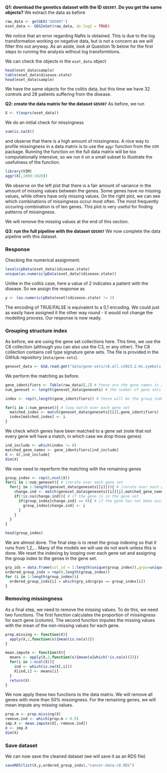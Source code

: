 **Q1: download the genetics dataset with the ID `GDS807`. Do you get the same objects?** 
We extract the data as before
```r
raw_data <- getGEO('GDS807')
eset_data <- GDS2eSet(raw_data, do.log2 = TRUE)
```
We notice that an error regarding NaNs is obtained. This is due to the log transformation working on negative data, but is not a concern as we will filter this out anyway. 
As an aside, look at Question 1b below for the first steps to running the analysis without log transformtions.

We can check the objects in the `eset_data` object
```r
head(eset_data$sample)
table(eset_data$disease.state)
head(eset_data$sample)
```
We have the same objects for the colitis data, but this time we have 32 controls and 28 patients suffering from the disease. 

**Q2: create the data matrix for the dataset `GDS807`**
As before, we run
```r
X <- t(exprs(eset_data))
```
We do an initial check for missingness
```r
sum(is.na(X))
```
and observe that there is a high amount of missingness. A nice way to profile missingness in a data matrix is to use the `aggr` function from the `VIM` package.
Running the function on the full data matrix will be too computationally intensive, so we run it on a small subset to illustrate the usefulness of the function.
```r
library(VIM)
aggr(X[,1000:1020])
```
We observe on the left plot that there is a fair amount of variance in the amount of missing values between the genes. Some genes have no missing values, while others have only missing values.
On the right plot, we can see which combinations of missingness occur most often. The most frequently occuring combination is of ten genes. This plot is very useful for finding patterns of missingness.

We will remove the missing values at the end of this section.

**Q3: run the full pipeline with the dataset `GDS807`**
We now complete the data pipeline with this dataset.

### Response
Checking the numerical assignment:
```r
levels(pData(eset_data)$disease.state)
unique(as.numeric(pData(eset_data)$disease.state))
```
Unlike in the colitis case, here a value of 2 indicates a patient with the disease. So we assign the response as
```r
y <- (as.numeric(pData(eset)$disease.state) != 2)
```
The encoding of TRUE/FALSE is equivalent to a 0,1 encoding. We could just as easily have assigned it the other way round - it would not change the modelling process.
Our response is now ready. 

### Grouping structure index
As before, we are using the gene set collections here. This time, we use the C8 collection (although you can also use the C3, or any other).
The C8 collection contains cell type signature gene sets. The file is provided in the GitHub repository (`data/gene-sets`).
```r
geneset_data <- GSA.read.gmt("data/gene-sets/c8.all.v2023.2.Hs.symbols.gmt")
```

We perform the matching as before. 
```r
gene_identifiers <- Table(raw_data)[,2] # these are the gene names in X
num_geneset <- length(geneset_data$genesets) # the number of gene sets

index <- rep(0,length(gene_identifiers)) # these will be the group indexes, which will be found by matching the genes to the gene sets

for(i in 1:num_geneset){ # loop match over each gene set
  matched_index <- match(geneset_data$genesets[[i]],gene_identifiers)
  index[matched_index] <- i
}
```
We check which genes have been matched to a gene set (note that not every gene will have a match, in which case we drop those genes)
```r
ind_include <- which(index != 0)
matched_gene_names <- gene_identifiers[ind_include]
X <- X[,ind_include]
dim(X)
```

We now need to reperform the matching with the remaining genes
```r
group_index <- rep(0,ncol(X))
for(i in 1:num_geneset){ # iterate over each gene set
  for(j in 1:length(geneset_data$genesets[[i]])){ # iterate over each gene in the gene set
    change.ind <- match(geneset_data$genesets[[i]][j],matched_gene_names) # matching gene to gene set
    if(!is.na(change.ind)){ # if the gene is in the gene set
      if(group_index[change.ind] == 0){ # if the gene has not been assigned a group index
        group_index[change.ind] <- i
      }
    }
  }
}

head(group_index)
```
We are almost done. The final step is to reset the group indexing so that it runs from 1,2,...
Many of the models we will use do not work unless this is done. We reset the indexing by looping over each gene set and assigning the group index to the genes in the gene set.
```r
grp_ids = data.frame(col_id = 1:length(unique(group_index)),grps=unique(group_index))
ordered_group_indx = rep(0,length(group_index))
for (i in 1:length(group_index)){
  ordered_group_indx[i] = which(grp_ids$grps == group_index[i])
}
```

### Removing missingness
As a final step, we need to remove the missing values. To do this, we need two functions.
The first function calculates the proportion of missingness for each gene (column). 
The second function imputes the missing values with the mean of the non-missing values for each gene.
```r
prop.missing <- function(X){ 
  apply(X,2,function(x){mean(is.na(x))})
}

mean.impute <- function(X){
  means <- apply(X,2,function(x){mean(x[which(!is.na(x))])})
  for(i in 1:ncol(X)){
    ind <- which(is.na(X[,i]))
    X[ind,i] <- means[i]
  }
  return(X)
}
```

We now apply these two functions to the data matrix. We will remove all genes with more than 50% missingness. 
For the remaining genes, we will mean impute any missing values. 
```r
prop.m <- prop.missing(X)
remove.ind <- which(prop.m > 0.5)
imp.X <- mean.impute(X[,-remove.ind])
X <- imp.X
dim(X)
```

### Save dataset
We can now save the cleaned dataset (we will save it as an RDS file)
```r
saveRDS(list(X,y,ordered_group_indx),"cancer-data-c8.RDS")
```
